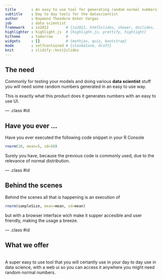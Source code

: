 ```yaml
---
title       : An easy to use tool for generating random normal numbers
subtitle    : Day to day tools for the datascientist
author      : Raymond Theodore Usher Vargas
job         : data scientist
framework   : io2012        # {io2012, html5slides, shower, dzslides, ...}
highlighter : highlight.js  # {highlight.js, prettify, highlight}
hitheme     : tomorrow      #
widgets     : []            # {mathjax, quiz, bootstrap}
mode        : selfcontained # {standalone, draft}
knit        : slidify::knit2slides
---
```


## The need
Commonly for testing your models and doing various **data scientist** stuff you will need some random numbers generated in an easy to use way.

This is exactly what this product does it generates numbers with an easy to use UI.

--- .class #id

## Have you ever ...

Have you ever executed the following code snippet in your R Console

```r
rnorm(10, mean=5, sd=50)
```

Surely you have, because the previous code is commonly used, due to the relevance of normal distribution.

--- .class #id

## Behind the scenes

Behind the scenes all that is happening is an execution of
```r
rnorm(sampleSize, mean=mean, sd=mean)
```
but with a browser interface wich make it supper accesible and user friendly, making the usage a breeze.

--- .class #id

## What we offer
<br/>
A super easy to use tool that you will certantly use in your day to day use in data science, with a web ui so you can access it anywhere you might need random normal numbers. 
